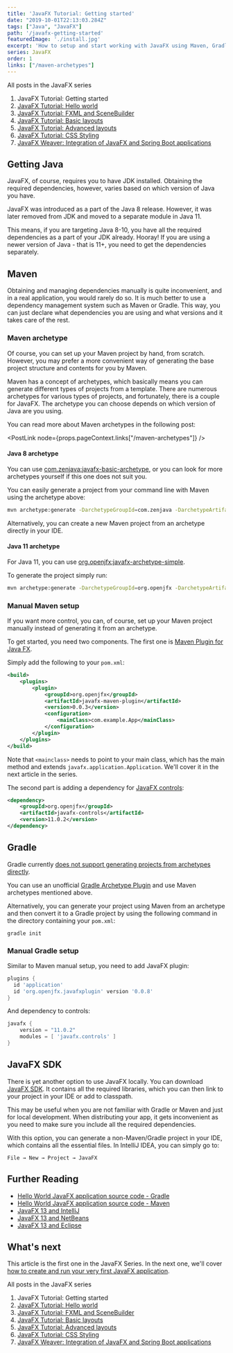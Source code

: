 ```yaml
---
title: 'JavaFX Tutorial: Getting started'
date: "2019-10-01T22:13:03.284Z"
tags: ["Java", "JavaFX"]
path: '/javafx-getting-started'
featuredImage: './install.jpg'
excerpt: 'How to setup and start working with JavaFX using Maven, Gradle or JavaFX SDK.'
series: JavaFX
order: 1
links: ["/maven-archetypes"]
---
```


<PostHeader frontmatter={props.data.mdx.frontmatter} />

<div className="series-table-of-content">
  <div>All posts in the JavaFX series</div>
  <ol>
    <li className="series-current">JavaFX Tutorial: Getting started</li>
    <li><a href="/javafx-hello-world/">JavaFX Tutorial: Hello world</a></li>
    <li><a href="/javafx-fxml-scene-builder/">JavaFX Tutorial: FXML and SceneBuilder</a></li>
    <li><a href="/javafx-layouts-basic/">JavaFX Tutorial: Basic layouts</a></li>
    <li><a href="/javafx-layouts-advanced/">JavaFX Tutorial: Advanced layouts</a></li>
    <li><a href="/javafx-css/">JavaFX Tutorial: CSS Styling</a></li>
    <li><a href="/javafx-spring-boot/">JavaFX Weaver: Integration of JavaFX and Spring Boot applications</a></li>
  </ol>
</div>

## Getting Java
JavaFX, of course, requires you to have JDK installed. Obtaining the required dependencies, however, varies based on which version of Java you have.

JavaFX was introduced as a part of the Java 8 release. However, it was later removed from JDK and moved to a separate module in Java 11.

This means, if you are targeting Java 8-10, you have all the required dependencies as a part of your JDK already. Hooray! If you are using a newer version of Java - that is 11+, you need to get the dependencies separately.

## Maven
Obtaining and managing dependencies manually is quite inconvenient, and in a real application, you would rarely do so. It is much better to use a dependency management system such as Maven or Gradle. This way, you can just declare what dependencies you are using and what versions and it takes care of the rest.

### Maven archetype
Of course, you can set up your Maven project by hand, from scratch. However, you may prefer a more convenient way of generating the base project structure and contents for you by Maven.

Maven has a concept of archetypes, which basically means you can generate different types of projects from a template. There are numerous archetypes for various types of projects, and fortunately, there is a couple for JavaFX. The archetype you can choose depends on which version of Java are you using.

You can read more about Maven archetypes in the following post:

<PostLink node={props.pageContext.links["/maven-archetypes"]} />

#### Java 8 archetype
You can use [com.zenjava:javafx-basic-archetype](https://mvnrepository.com/artifact/com.zenjava/javafx-basic-archetype), or you can look for more archetypes yourself if this one does not suit you.

You can easily generate a project from your command line with Maven using the archetype above:

```bash
mvn archetype:generate -DarchetypeGroupId=com.zenjava -DarchetypeArtifactId=javafx-basic-archetype
```

Alternatively, you can create a new Maven project from an archetype directly in your IDE.

#### Java 11 archetype

For Java 11, you can use [org.openjfx:javafx-archetype-simple](https://mvnrepository.com/artifact/org.openjfx/javafx-archetype-simple).

To generate the project simply run:

```bash
mvn archetype:generate -DarchetypeGroupId=org.openjfx -DarchetypeArtifactId=javafx-archetype-simple
```

### Manual Maven setup
If you want more control, you can, of course, set up your Maven project manually instead of generating it from an archetype.

To get started, you need two components. The first one is [Maven Plugin for Java FX](https://github.com/openjfx/javafx-maven-plugin).

Simply add the following to your `pom.xml`:

```xml
<build>
    <plugins>
        <plugin>
            <groupId>org.openjfx</groupId>
            <artifactId>javafx-maven-plugin</artifactId>
            <version>0.0.3</version>
            <configuration>
                <mainClass>com.example.App</mainClass>
            </configuration>
        </plugin>
    </plugins>
</build>
```

Note that `<mainclass>` needs to point to your main class, which has the main method and extends `javafx.application.Application`. We'll cover it in the next article in the series.

The second part is adding a dependency for [JavaFX controls](https://mvnrepository.com/artifact/org.openjfx/javafx-controls):

```xml
<dependency>
    <groupId>org.openjfx</groupId>
    <artifactId>javafx-controls</artifactId>
    <version>11.0.2</version>
</dependency>
```

## Gradle
Gradle currently [does not support generating projects from archetypes directly](https://github.com/gradle/gradle/issues/3840).

You can use an unofficial [Gradle Archetype Plugin](https://github.com/orctom/gradle-archetype-plugin/) and use Maven archetypes mentioned above.

Alternatively, you can generate your project using Maven from an archetype and then convert it to a Gradle project by using the following command in the directory containing your `pom.xml`:

```
gradle init
``` 

### Manual Gradle setup 
Similar to Maven manual setup, you need to add JavaFX plugin:

```gradle
plugins {
  id 'application'
  id 'org.openjfx.javafxplugin' version '0.0.8'
}
```

And dependency to controls:

```gradle
javafx {
    version = "11.0.2"
    modules = [ 'javafx.controls' ]
}
```

## JavaFX SDK
There is yet another option to use JavaFX locally. You can download [JavaFX SDK](https://gluonhq.com/products/javafx/). It contains all the required libraries, which you can then link to your project in your IDE or add to classpath.

This may be useful when you are not familiar with Gradle or Maven and just for local development. When distributing your app, it gets inconvenient as you need to make sure you include all the required dependencies.

With this option, you can generate a non-Maven/Gradle project in your IDE, which contains all the essential files. In IntelliJ IDEA, you can simply go to:

```
File → New → Project → JavaFX
```

## Further Reading
- [Hello World JavaFX application source code - Gradle](https://github.com/openjfx/samples/tree/master/HelloFX/Gradle)
- [Hello World JavaFX application source code - Maven](https://github.com/openjfx/samples/tree/master/HelloFX/Maven)
- [JavaFX 13 and IntelliJ](https://openjfx.io/openjfx-docs/#IDE-Intellij)
- [JavaFX 13 and NetBeans](https://openjfx.io/openjfx-docs/#IDE-NetBeans)
- [JavaFX 13 and Eclipse](https://openjfx.io/openjfx-docs/#IDE-Eclipse)

## What's next
This article is the first one in the JavaFX Series. In the next one, we'll cover [how to create and run your very first JavaFX application](/javafx-hello-world/).

<div className="series-table-of-content">
  <div>All posts in the JavaFX series</div>
  <ol>
    <li className="series-current">JavaFX Tutorial: Getting started</li>
    <li><a href="/javafx-hello-world/">JavaFX Tutorial: Hello world</a></li>
    <li><a href="/javafx-fxml-scene-builder/">JavaFX Tutorial: FXML and SceneBuilder</a></li>
    <li><a href="/javafx-layouts-basic/">JavaFX Tutorial: Basic layouts</a></li>
    <li><a href="/javafx-layouts-advanced/">JavaFX Tutorial: Advanced layouts</a></li>
    <li><a href="/javafx-css/">JavaFX Tutorial: CSS Styling</a></li>
    <li><a href="/javafx-spring-boot/">JavaFX Weaver: Integration of JavaFX and Spring Boot applications</a></li>
  </ol>
</div>